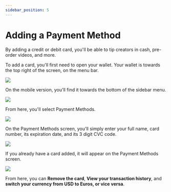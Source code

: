 ---
sidebar_position: 5
---

# Adding a Payment Method

By adding a credit or debit card, you'll be able to tip creators in cash, pre-order videos, and more.

To add a card, you'll first need to open your wallet. Your wallet is towards the top right of the screen, on the menu bar.

![](https://i.imgur.com/RUtD2EO.jpg)

On the mobile version, you'll find it towards the bottom of the sidebar menu.

![](https://i.imgur.com/7Vq2b1a.png)


From here, you'll select Payment Methods.

![](https://i.imgur.com/Ph24glk.png)

On the Payment Methods screen, you'll simply enter your full name, card number, its expiration date, and its 3 digit CVC code.

![](https://i.imgur.com/rmYEuMt.png)

If you already have a card added, it will appear on the Payment Methods screen.

![](https://i.imgur.com/pUuzmPC.png)

From here, you can **Remove the card**, **View your transaction history**, and **switch your currency from USD to Euros, or vice versa**.